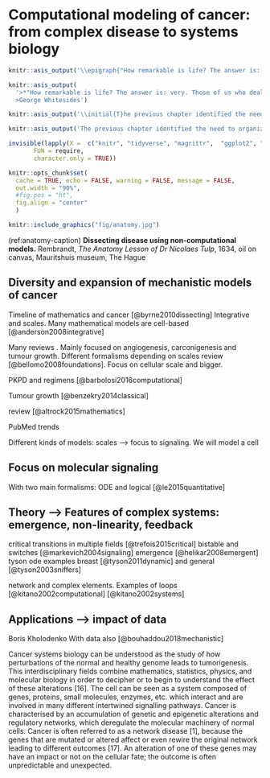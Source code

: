 # Computational modeling of cancer: from complex disease to systems biology

```r
knitr::asis_output('\\epigraph{"How remarkable is life? The answer is: very. Those of us who deal in networks of chemical reactions know of nothing like it... How could a chemical sludge become a rose, even with billions of years to try."}{George Whitesides}')
```

```r
knitr::asis_output(
  '>*"How remarkable is life? The answer is: very. Those of us who deal in networks of chemical reactions know of nothing like it... How could a chemical sludge become a rose, even with billions of years to try.".*<br/>
  >George Whitesides')
```

```r
knitr::asis_output('\\initial{T}he previous chapter identified the need to organize cancer knowledge and data. The integration of biological knowledge, particularly in the form of networks, is a first step in this direction. The deepening of knowledge, however, requires the ability to manipulate objects even more, to experiment, to dissect their behaviour in an infinite number of situations, such as the astronomer with his orrery or physicians with their old anatomical models (Figure \@ref(fig:anatomy)). Is it then possible to create mechanistic models of cancer in the same way?')
```

```r
knitr::asis_output('The previous chapter identified the need to organize cancer knowledge and data. The integration of biological knowledge, particularly in the form of networks, is a first step in this direction. The deepening of knowledge, however, requires the ability to manipulate objects even more, to experiment, to dissect their behaviour in an infinite number of situations, such as the astronomer with his orrery or physicians with their old anatomical models (Figure \@ref(fig:anatomy)). Is it then possible to create mechanistic models of cancer in the same way?')
```


```r
invisible(lapply(X =  c("knitr", "tidyverse", "magrittr",  "ggplot2", "ggpubr", "patchwork", "cowplot", "kableExtra"),
       FUN = require,
       character.only = TRUE))

knitr::opts_chunk$set(
  cache = TRUE, echo = FALSE, warning = FALSE, message = FALSE,
  out.width = "90%",
  #fig.pos = "ht",
  fig.align = "center"
  )
```

```r
knitr::include_graphics("fig/anatomy.jpg")
```
(ref:anatomy-caption) **Dissecting disease using non-computational models.**  Rembrandt, *The Anatomy Lesson of Dr Nicolaes Tulp*, 1634, oil on canvas, Mauritshuis museum, The Hague

## Diversity and expansion of mechanistic models of cancer

Timeline of mathematics and cancer [@byrne2010dissecting]
Integrative and scales. Many mathematical models are cell-based [@anderson2008integrative]

Many reviews
. Mainly focused on angiogenesis, carconigenesis and tumour growth. Different formalisms depending on scales review [@bellomo2008foundations]. Focus on cellular scale and bigger.

PKPD and regimens [@barbolosi2016computational]

Tumour growth [@benzekry2014classical]

review [@altrock2015mathematics]

PubMed trends

Different kinds of models: scales --> focus to signaling. We will model a cell

## Focus on molecular signaling

With two main formalisms: ODE and logical
[@le2015quantitative]


## Theory --> Features of complex systems: emergence, non-linearity, feedback

critical transitions in multiple fields [@trefois2015critical]
bistable and switches [@markevich2004signaling]
emergence [@helikar2008emergent]
tyson ode examples breast [@tyson2011dynamic] and general [@tyson2003sniffers]

network and complex elements. Examples of loops [@kitano2002computational] [@kitano2002systems]


## Applications --> impact of data

Boris Kholodenko
With data also [@bouhaddou2018mechanistic]





Cancer systems biology can be understood as the study of how perturbations of
the normal and healthy genome leads to tumorigenesis. This interdisciplinary fields
combine mathematics, statistics, physics, and molecular biology in order to decipher
or to begin to understand the effect of these alterations [16].
The cell can be seen as a system composed of genes, proteins, small molecules,
enzymes, etc. which interact and are involved in many different intertwined signalling
pathways. Cancer is characterised by an accumulation of genetic and epigenetic
alterations and regulatory networks, which deregulate the molecular machinery
of normal cells. Cancer is often referred to as a network disease [1], because the
genes that are mutated or altered affect or even rewire the original network leading
to different outcomes [17]. An alteration of one of these genes may have an impact
or not on the cellular fate; the outcome is often unpredictable and unexpected.